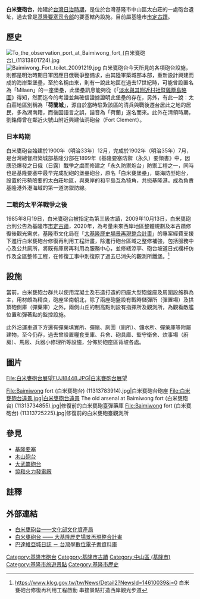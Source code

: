 {{tw monument
|name=白米甕砲台
|formername=
|image=MG 1014-白米甕.jpg
|imagename=白米甕砲台全景
{{Infobox mapframe|tyep=shape|zoom=15|frame-width=280}}
|othername=白米甕堡壘
|formalname=
|level=市定古蹟
|class=關塞
|time={{TWN-JPN}}明治37年（1904年）
|location={{ROC-TW}}<br>[[基隆市|基隆市]][[中山區_(基隆市)|中山區]]光華路37巷
|open=全天開放參觀
|cost=
|website=
|coordinates={{coord|25.15535|N|121.74300|E|type:landmark|display=it}}
|reg_url=https://nchdb.boch.gov.tw/assets/advanceSearch/monument/19850819000026
}}
'''白米甕砲台'''，始建於[[台灣日治時期|台灣日治時期]]，是位於台灣基隆市中山區太白莊的一處砲台遺址，過去曾是[[基隆要塞司令部|基隆要塞司令部]]的要塞轄內設施。目前屬基隆市[[基隆市古蹟列表|市定古蹟]]。

==歷史==
[[File:To_the_observation_port_at_Baimiwong_fort_(白米甕砲台)_(11313801724).jpg|thumb]]
[[File:Baimiwong_Fort_toilet_20091219.jpg|thumb]]
白米甕砲台今天所見的各項砲台設施，則都是明治時期日軍因應日俄戰爭整備求，由其陸軍築城部本部，重新設計興建而成的海岸型堡壘，至於名稱由來，則有一說此地區在過去17世紀時，可能曾設置名為「Milaen」的一座堡壘，此堡壘訊息能夠從《「[[大臺北古地圖|淡水與其附近村社暨雞籠島略圖]]》得知，然而迄今的考證並無確信證據證明此堡壘的存在，另外，有此一說：太白莊地區別稱為「'''荷蘭城'''」，源自於當時駐紮該區的清兵與戰後遷台居此之地的居民，多為湖南籍，而後因語言之誤，諧音為「荷蘭」遂名而來。此外在清領時期，劉銘傳曾在鄰近火號山附近興建仙洞砲台（Fort Clement）。


===日本時期===
白米甕砲台始建於1900年（明治33年）12月，完成於1902年（明治35年）7月，是台灣總督府築城部基隆分部在1899年《基隆要塞防禦（永久）要領書》中，因應恐爆發之日俄（日露）戰爭之虞而修建之「永久防禦炮台」防禦工程之一，同時也是基隆要塞中最早完成配砲的堡壘砲台，原名「白米甕堡壘」，屬海防型砲台，設置於​形勢險要的太白莊地區，與東岸的和平島互為犄角，共扼基隆港。成為負責基隆港外港海域的第一道防禦防線。

===二戰的太平洋戰爭之後===
1985年8月19日，白米甕砲台被指定為第三級古蹟，2009年10月13日，白米甕砲台則公告為基隆市[[基隆市古蹟列表|市定古蹟]]，2020年，為考量未來西岸地區整體規劃及本古蹟修復後觀光需求，基隆市文化局在「[[大基隆歷史場景再現計畫|大基隆歷史場景再現整合計畫]]」的專案經費支援下進行白米甕砲台修復再利用工程計畫，除進行砲台區域之整修補強，包括服務中心及公共廁所，將既有庫房再利用為服務中心，並修繕涼亭、砲台坡道日式欄杆仿作及全區整修工程，在修復工事中則復原了過去已消失的觀測所鐵堡。<ref>https://www.klcg.gov.tw/tw/News/Detail2?NewsId=14610039&i=0 白米甕砲台修復再利用工程啟動 串接景點打造西岸觀光步道 </ref>

==設施==
當前，白米甕砲台群共以使用混凝土及石造打造的四座大型砲盤座及周圍設施群為主，用材頗為精良，砲座坐南朝北，除了兩座砲盤設有戰時儲彈所（彈置場）及拱頂砲側庫（彈藥庫）之外，兩側山丘的制高點則設有指揮所及觀測所，為觀看敵艦位置和彈著點的監控設施。

此外沿運車道下方還有彈藥填實所、彈廠、廁圊（廁所）、儲水所、彈藥庫等附屬建物，至今仍存，過去曾設置糧食支庫、兵舍、砲具庫、監守衛舍、炊事場（廚房）、馬廄、兵器小修理所等設施，分佈於砲座區背坡各處。

==圖片==
<gallery mode="packed-overlay" heights="170">
File:白米甕砲台展望FUJI8448.JPG|白米甕砲台展望
</gallery>
<gallery mode="packed-overlay" heights="200">
File:Baimiwong fort (白米甕砲台) (11313783914).jpg|白米甕砲台砲座
File:白米甕砲台遠景.jpg|白米甕砲台遠景
The old arsenal at Baimiwong fort (白米甕砲台) (11313734855).jpg|修復前的白米甕砲臺彈藥庫
File:Baimiwong fort (白米甕砲台) (11313725225).jpg|修復前的白米甕砲臺觀測所
</gallery>


==參見==
*[[基隆要塞|基隆要塞]]
*[[木山砲台|木山砲台]]
*[[大武崙砲台|大武崙砲台]]
*[[協和火力發電廠|協和火力發電廠]]
==註釋==
{{reflist}}

==外部連結==
{{Commons cat|Baimiwong Fort}}
*[https://nchdb.boch.gov.tw/assets/advanceSearch/monument/19850819000026 白米甕砲台——文化部文化資產局] {{Wayback|url=https://nchdb.boch.gov.tw/assets/advanceSearch/monument/19850819000026 |date=20190520040623 }}
*[https://greatkeelung.klcg.gov.tw/tw/Dtl/A/H201908190003/W024  白米甕砲台 —— 大基隆歷史場景再現整合計畫]
*[http://tebook.ntl.edu.tw/info.aspx?antiforgery=b4383489-8ceb-4e03-8509-550026477280&actions=view&uuid=3cb015f9-08e2-4ff5-85c5-8509861861ed 巴達維亞城日誌 － 台灣學數位電子書資料庫] {{Wayback|url=http://tebook.ntl.edu.tw/info.aspx?antiforgery=b4383489-8ceb-4e03-8509-550026477280&actions=view&uuid=3cb015f9-08e2-4ff5-85c5-8509861861ed |date=20210927022843 }}
{{基隆市文化資產}}
{{台灣三級古蹟}}

[[Category:基隆市砲台|Category:基隆市砲台]]
[[Category:基隆市古蹟|Category:基隆市古蹟]]
[[Category:中山區_(基隆市)|Category:中山區 (基隆市)]]
[[Category:基隆市旅遊景點|Category:基隆市旅遊景點]]
[[Category:基隆市歷史|Category:基隆市歷史]]